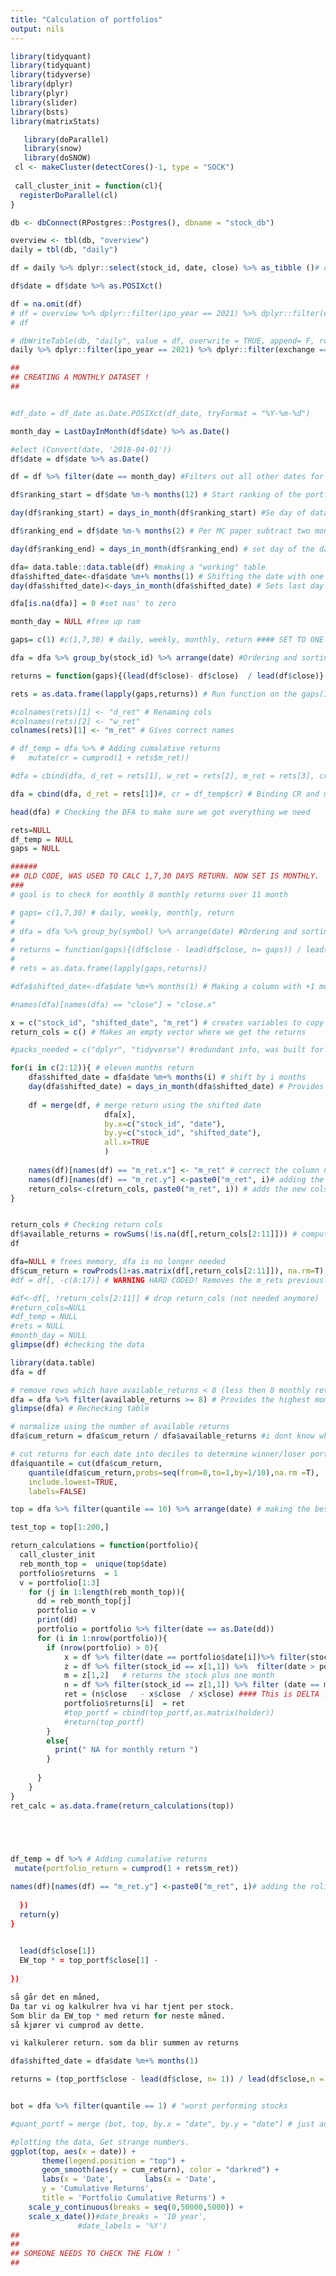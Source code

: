 ```yaml
---
title: "Calculation of portfolios"
output: nils
---
```


```r
library(tidyquant)
library(tidyquant)
library(tidyverse)
library(dplyr)
library(plyr)
library(slider)
library(bsts)
library(matrixStats)
```

```r
   library(doParallel)
   library(snow)
   library(doSNOW)
 cl <- makeCluster(detectCores()-1, type = "SOCK")
  
 call_cluster_init = function(cl){
  registerDoParallel(cl)
}
```

```r
db <- dbConnect(RPostgres::Postgres(), dbname = "stock_db")

overview <- tbl(db, "overview")
daily = tbl(db, "daily")

df = daily %>% dplyr::select(stock_id, date, close) %>% as_tibble ()# connecting to db 

df$date = df$date %>% as.POSIXct()  

df = na.omit(df)
# df = overview %>% dplyr::filter(ipo_year == 2021) %>% dplyr::filter(exchange == "NASDAQ")
# df

# dbWriteTable(db, "daily", value = df, overwrite = TRUE, append= F, row.names = FALSE)
daily %>% dplyr::filter(ipo_year == 2021) %>% dplyr::filter(exchange == "NASDAQ")
```


```r
##
## CREATING A MONTHLY DATASET ! 
##


#df_date = df_date as.Date.POSIXct(df_date, tryFormat = "%Y-%m-%d")

month_day = LastDayInMonth(df$date) %>% as.Date()

#elect (Convert(date, '2018-04-01'))
df$date = df$date %>% as.Date()  

df = df %>% filter(date == month_day) #Filters out all other dates for the month except last one

df$ranking_start = df$date %m-% months(12) # Start ranking of the portf, -12 months (as per MC paper)

day(df$ranking_start) = days_in_month(df$ranking_start) #Se day of data to last day of month

df$ranking_end = df$date %m-% months(2) # Per MC paper subtract two months

day(df$ranking_end) = days_in_month(df$ranking_end) # set day of the date = last day of the month

dfa= data.table::data.table(df) #making a "working" table
dfa$shifted_date<-dfa$date %m+% months(1) # Shifting the date with one month      
day(dfa$shifted_date)<-days_in_month(dfa$shifted_date) # Sets last day of months to shifted month  

dfa[is.na(dfa)] = 0 #set nas' to zero

month_day = NULL #free up ram
```


```r
gaps= c(1) #c(1,7,30) # daily, weekly, monthly, return #### SET TO ONE AS THIS IS MONTHLY DATASET

dfa = dfa %>% group_by(stock_id) %>% arrange(date) #Ordering and sorting the data 

returns = function(gaps){(lead(df$close)- df$close)  / lead(df$close)} # Return function, gives return per month pr stock (roling returns)

rets = as.data.frame(lapply(gaps,returns)) # Run function on the gaps(1) to get returns

#colnames(rets)[1] <- "d_ret" # Renaming cols 
#colnames(rets)[2] <- "w_ret"
colnames(rets)[1] <- "m_ret" # Gives correct names 

# df_temp = dfa %>% # Adding cumalative returns 
#   mutate(cr = cumprod(1 + rets$m_ret)) 

#dfa = cbind(dfa, d_ret = rets[1], w_ret = rets[2], m_ret = rets[3], cr = df_temp$cr) # binding all calculated data to dfa

dfa = cbind(dfa, d_ret = rets[1])#, cr = df_temp$cr) # Binding CR and monthly return to main dataset 

head(dfa) # Checking the DFA to make sure we got everything we need

rets=NULL
df_temp = NULL
gaps = NULL
```

```r
######
## OLD CODE, WAS USED TO CALC 1,7,30 DAYS RETURN. NOW SET IS MONTHLY.
###
# goal is to check for monthly 8 monthly returns over 11 month 

# gaps= c(1,7,30) # daily, weekly, monthly, return
# 
# dfa = dfa %>% group_by(symbol) %>% arrange(date) #Ordering and sorting the data 
# 
# returns = function(gaps){(df$close - lead(df$close, n= gaps)) / lead(df$close,n = gaps)} # Return function
# 
# rets = as.data.frame(lapply(gaps,returns))

#dfa$shifted_date<-dfa$date %m+% months(1) # Making a column with +1 month shift as of the time lag needed for formations date
```


```r
#names(dfa)[names(dfa) == "close"] = "close.x"

x = c("stock_id", "shifted_date", "m_ret") # creates variables to copy later  
return_cols = c() # Makes an empty vector where we get the returns 

#packs_needed = c("dplyr", "tidyverse") #redundant info, was built for foreach loop

for(i in c(2:12)){ # eleven months return 
    dfa$shifted_date = dfa$date %m+% months(i) # shift by i months
    day(dfa$shifted_date) = days_in_month(dfa$shifted_date) # Provides shift date with end of month
    
    df = merge(df, # merge return using the shifted date
                     dfa[x],
                     by.x=c("stock_id", "date"),
                     by.y=c("stock_id", "shifted_date"),
                     all.x=TRUE
                     )
    
    names(df)[names(df) == "m_ret.x"] <- "m_ret" # correct the column names
    names(df)[names(df) == "m_ret.y"] <-paste0("m_ret", i)# adding the roling returns for months  
    return_cols<-c(return_cols, paste0("m_ret", i)) # adds the new cols in a list to remove from set later
}


return_cols # Checking return cols 
df$available_returns = rowSums(!is.na(df[,return_cols[2:11]])) # compute number of available returns
df

dfa=NULL # frees memory, dfa is no longer needed  
df$cum_return = rowProds(1+as.matrix(df[,return_cols[2:11]]), na.rm=T) # compute cumulative product
#df = df[, -c(8:17)] # WARNING HARD CODED! Removes the m_rets previously calculated  

#df<-df[, !return_cols[2:11]] # drop return_cols (not needed anymore)
#return_cols=NULL
#df_temp = NULL
#rets = NULL
#month_day = NULL
glimpse(df) #checking the data
```

```r
library(data.table)
dfa = df

# remove rows which have available_returns < 8 (less then 8 monthly return within the search)
dfa = dfa %>% filter(available_returns >= 8) # Provides the highest momentum stocks 
glimpse(dfa) # Rechecking table 

# normalize using the number of available returns
dfa$cum_return = dfa$cum_return / dfa$available_returns #i dont know why this is here

# cut returns for each date into deciles to determine winner/loser portfolios
dfa$quantile = cut(dfa$cum_return,
    quantile(dfa$cum_return,probs=seq(from=0,to=1,by=1/10),na.rm =T),
    include.lowest=TRUE, 
    labels=FALSE)
```


```r
top = dfa %>% filter(quantile == 10) %>% arrange(date) # making the best performance portf 

test_top = top[1:200,] 

return_calculations = function(portfolio){
  call_cluster_init
  reb_month_top =  unique(top$date)
  portfolio$returns  = 1
  v = portfolio[1:3]
    for (j in 1:length(reb_month_top)){
      dd = reb_month_top[j]
      portfolio = v
      print(dd)
      portfolio = portfolio %>% filter(date == as.Date(dd))
      for (i in 1:nrow(portfolio)){
        if (nrow(portfolio) > 0){ 
            x = df %>% filter(date == portfolio$date[i])%>% filter(stock_id == portfolio$stock_id[i])# The specific stock to invest in. 
            z = df %>% filter(stock_id == x[1,1]) %>%  filter(date > portfolio[i,2])
            m = z[1,2]   # returns the stock plus one month 
            n = df %>% filter(stock_id == z[1,1]) %>% filter (date == m) # locates the return for this stock
            ret = (n$close   - x$close  / x$close) #### This is DELTA !!!! NOT PERCENTAGE!            
            portfolio$returns[i]  = ret
            #top_portf = cbind(top_portf,as.matrix(holder))
            #return(top_portf)
        }
        else{
          print(" NA for monthly return ")
        } 
              
      }          
    }
}
ret_calc = as.data.frame(return_calculations(top))




    
df_temp = df %>% # Adding cumalative returns 
 mutate(portfolio_return = cumprod(1 + rets$m_ret))

names(df)[names(df) == "m_ret.y"] <-paste0("m_ret", i)# adding the roling returns for months
    
  }) 
  return(y)
}

    
  lead(df$close[1])
  EW_top * = top_portf$close[1] -  
  
})

så går det en måned, 
Da tar vi og kalkulrer hva vi har tjent per stock. 
Som blir da EW_top * med return for neste måned.
så kjører vi cumprod av dette. 

vi kalkulerer return. som da blir summen av returns 

dfa$shifted_date = dfa$date %m+% months(1)

returns = (top_portf$close - lead(df$close, n= 1)) / lead(df$close,n = 1)


bot = dfa %>% filter(quantile == 1) # "worst performing stocks 

#quant_portf = merge (bot, top, by.x = "date", by.y = "date") # just added them together (this is not used for anything yet)

#plotting the data, Get strange numbers. 
ggplot(top, aes(x = date)) +
       theme(legend.position = "top") +
       geom_smooth(aes(y = cum_return), color = "darkred") + 
       labs(x = 'Date',       labs(x = 'Date',
       y = 'Cumulative Returns',
       title = 'Portfolio Cumulative Returns') +
    scale_y_continuous(breaks = seq(0,50000,5000)) +
    scale_x_date())#date_breaks = '10 year',
               #date_labels = '%Y')
##
##
## SOMEONE NEEDS TO CHECK THE FLOW ! `
##



```
